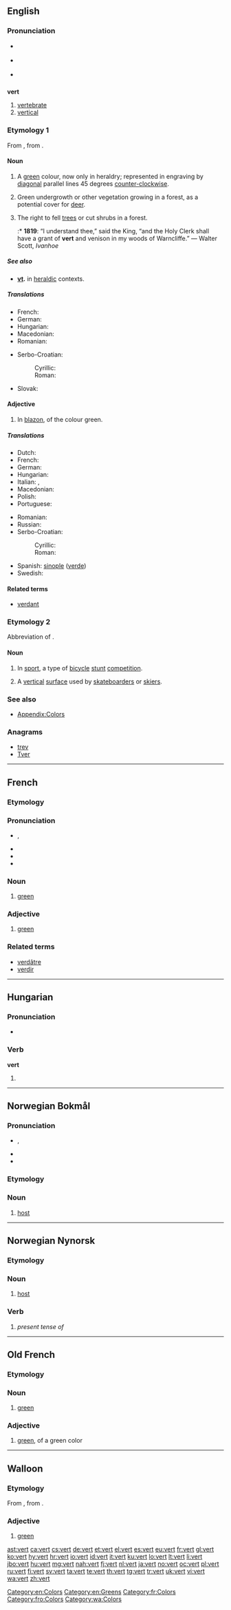 ==English==
{{wikipedia}}

===Pronunciation===
* {{a|RP}} {{IPA|/vɜːt/}}
* {{a|US}} {{IPA|/vɝt/}}
* {{rhymes|ɜː(r)t}}

==={{abbreviation-old|en}}===
'''vert'''

# [[vertebrate]]
# [[vertical]]

===Etymology 1===
From {{etyl|fro|en}} {{term|vert|lang=fro}}, from {{etyl|la|en}} {{term|viridis|lang=la}}.

====Noun====
{{en-noun}}

# {{context|tincture|lang=en}} A [[green]] colour, now only in heraldry; represented in engraving by [[diagonal]] parallel lines 45 degrees [[counter-clockwise]].
# {{context|archaic|lang=en}} Green undergrowth or other vegetation growing in a forest, as a potential cover for [[deer]].
# {{context|archaic|lang=en}} The right to fell [[trees]] or cut shrubs in a forest.
#:* '''1819''': “I understand thee,” said the King, “and the Holy Clerk shall have a grant of '''vert''' and venison in my woods of Warncliffe.” — Walter Scott, ''Ivanhoe''

=====See also=====
* '''[[vt]].''' in [[heraldic]] contexts.

=====Translations=====
{{trans-top|colour}}
* French: {{t+|fr|sinople}}
* German: {{t+|de|Grün}}
* Hungarian: {{t+|hu|zöld}}
* Macedonian: {{t-|mk|зелена|f|tr=zélena}}
* Romanian: {{t+|ro|verde}}
{{trans-mid}}
* Serbo-Croatian:
*: Cyrillic: {{t-|sh|зелена|f}}
*: Roman: {{t-|sh|zelena|f}}
* Slovak: {{t-|sk|zelená}}
{{trans-bottom}}

====Adjective====
{{en-adj}}

# {{context|tincture|lang=en}} In [[blazon]], of the colour green.

=====Translations=====
{{trans-top|of green colour}}
* Dutch: {{t+|nl|groen}}
* French: {{t+|fr|sinople}}
* German: {{t+|de|grün}}
* Hungarian: {{t+|hu|zöld}}
* Italian: {{t+|it|verde}}, {{t+|it|sinopel}}
* Macedonian: {{t-|mk|зелен|m|tr=zélen}}
* Polish: {{t+|pl|zielony}}
* Portuguese: {{t-|pt|sinople}}
{{trans-mid}}
* Romanian: {{t+|ro|verde}}
* Russian: {{t+|ru|зеленый}}
* Serbo-Croatian:
*: Cyrillic: {{t-|sh|зелена|f}}
*: Roman: {{t-|sh|zelena|f}}
* Spanish: [[sinople]] ([[verde]])
* Swedish: {{t+|sv|grönt}}
{{trans-bottom}}

====Related terms====
* [[verdant]]

===Etymology 2===
Abbreviation of {{term|vertical}}.

====Noun====
{{en-noun}}

# {{context|colloquial|lang=en}} In [[sport]], a type of [[bicycle]] [[stunt]] [[competition]].
# A [[vertical]] [[surface]] used by [[skateboard]]ers or [[skier]]s.

===See also===
* [[Appendix:Colors]]

===Anagrams===
* [[trev#English|trev]]
* [[Tver#English|Tver]]

[[Category:en:Colors]]
[[Category:en:Greens]]

----

==French==

===Etymology===
{{etyl|la|fr}} {{term|viridis|lang=la}}

===Pronunciation===
* {{IPA|lang=fr|[vɛːʁ]}}, {{X-SAMPA|/vE:R/}}
* {{audio|Fr-vert.ogg|audio}}
* {{homophones|lang=fr|ver|verre|verres|vers|verts|vair|vaire}}
* {{rhymes|ɛʁ|lang=fr}}

===Noun===
{{fr-noun|m}}

# [[green]]

===Adjective===
{{fr-adj}}

# [[green]]

===Related terms===
* [[verdâtre]]
* [[verdir]]

[[Category:fr:Colors]]

----

==Hungarian==

===Pronunciation===
* {{IPA|/ˈvɛrt/|lang=hu}}

===Verb===
'''vert'''

# {{hu-participle|ver|t}}

----

==Norwegian Bokmål==

===Pronunciation===
* {{IPA|lang=no|/ʋæʈ/}}, {{X-SAMPA|/v\{t`/}}
* {{homophones|hvert|verdt|vært|lang=nb}}
* {{rhymes|æʈ|lang=nb}}

===Etymology===
{{etyl|gml|nb}} {{term|wert|lang=gml}}

===Noun===
{{nb-noun-m1}}

# [[host]]

----

==Norwegian Nynorsk==

===Etymology===
{{etyl|gml|nn}} {{term|wert|lang=gml}}

===Noun===
{{nn-noun-m1}}

# [[host]]

===Verb===
{{nn-verb-form}}

# ''present tense of '''{{nn-inf|vert|/}}'''''

----

==Old French==

===Etymology===
{{etyl|la|fro}} {{term|viridis|lang=la}}

===Noun===
{{fro-noun|m}}

# [[green]]

===Adjective===
{{head|fro|adjective|g=m|g2=f}}

# [[green]], of a green color

[[Category:fro:Colors]]

----

==Walloon==

===Etymology===
From {{etyl|fro|wa}} {{term|vert|lang=fro}}, from {{etyl|la|wa}} {{term|viridis|lang=la}}.

===Adjective===
{{head|wa|adjective}}

# [[green]]

[[Category:wa:Colors]]

[[ast:vert]]
[[ca:vert]]
[[cs:vert]]
[[de:vert]]
[[et:vert]]
[[el:vert]]
[[es:vert]]
[[eu:vert]]
[[fr:vert]]
[[gl:vert]]
[[ko:vert]]
[[hy:vert]]
[[hr:vert]]
[[io:vert]]
[[id:vert]]
[[it:vert]]
[[ku:vert]]
[[lo:vert]]
[[lt:vert]]
[[li:vert]]
[[jbo:vert]]
[[hu:vert]]
[[mg:vert]]
[[nah:vert]]
[[fj:vert]]
[[nl:vert]]
[[ja:vert]]
[[no:vert]]
[[oc:vert]]
[[pl:vert]]
[[ru:vert]]
[[fi:vert]]
[[sv:vert]]
[[ta:vert]]
[[te:vert]]
[[th:vert]]
[[tg:vert]]
[[tr:vert]]
[[uk:vert]]
[[vi:vert]]
[[wa:vert]]
[[zh:vert]]
